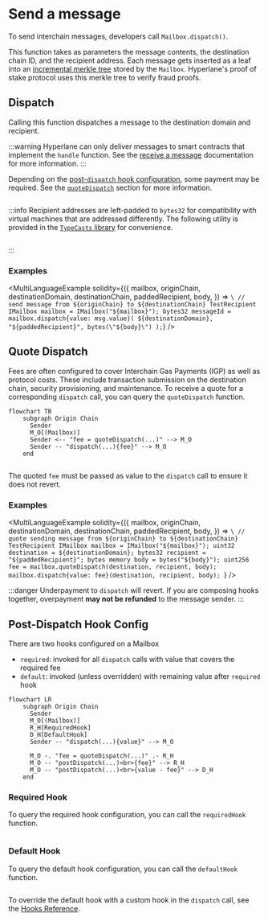 


# Send a message

To send interchain messages, developers call `Mailbox.dispatch()`.

This function takes as parameters the message contents, the destination chain ID, and the recipient address. Each message gets inserted as a leaf into an [incremental merkle tree](https://medium.com/@josephdelong/ethereum-2-0-deposit-merkle-tree-13ec8404ca4f) stored by the `Mailbox`. Hyperlane's proof of stake protocol uses this merkle tree to verify fraud proofs.

<SimpleMessagingDiagram />

## Dispatch

Calling this function dispatches a message to the destination domain and recipient.

:::warning
Hyperlane can only deliver messages to smart contracts that implement the `handle` function. See the [receive a message](./receive.mdx) documentation for more information.
:::

Depending on the [post-`dispatch` hook configuration](##post-dispatch-hook-config), some payment may be required. See the [`quoteDispatch`](#quote-dispatch) section for more information.

<Tabs groupId="lang">
<TabItem value="sol" label="Solidity">

```solidity file=<rootDir>/node_modules/@hyperlane-xyz/core/contracts/interfaces/IMailbox.sol#L59-L63

```

:::info
Recipient addresses are left-padded to `bytes32` for compatibility with virtual machines that are addressed differently. The following utility is provided in the [`TypeCasts` library](../libraries/typecasts.mdx) for convenience.

```solidity file=<rootDir>/node_modules/@hyperlane-xyz/core/contracts/libs/TypeCasts.sol#L5-L8

```

:::

</TabItem>

</Tabs>

### Examples

<MultiLanguageExample
  solidity={({
    mailbox,
    originChain,
    destinationDomain,
    destinationChain,
    paddedRecipient,
    body,
  }) => `\
// send message from ${originChain} to ${destinationChain} TestRecipient
IMailbox mailbox = IMailbox("${mailbox}");
bytes32 messageId = mailbox.dispatch{value: msg.value}(
  ${destinationDomain},
  "${paddedRecipient}",
  bytes(\"${body}\")
);`}
/>

## Quote Dispatch

Fees are often configured to cover Interchain Gas Payments (IGP) as well as protocol costs. These include transaction submission on the destination chain, security provisioning, and maintenance. To receive a quote for a corresponding `dispatch` call, you can query the `quoteDispatch` function.

```mermaid
flowchart TB
    subgraph Origin Chain
      Sender
      M_O[(Mailbox)]
      Sender <-- "fee = quoteDispatch(...)" --> M_O
      Sender -- "dispatch(...){fee}" --> M_O
    end
```

<Tabs groupId="lang">
<TabItem value="sol" label="Solidity">

```solidity file=<rootDir>/node_modules/@hyperlane-xyz/core/contracts/interfaces/IMailbox.sol#L65-L69

```

The quoted `fee` must be passed as value to the `dispatch` call to ensure it does not revert.

</TabItem>

</Tabs>

### Examples

<MultiLanguageExample
  solidity={({
    mailbox,
    originChain,
    destinationDomain,
    destinationChain,
    paddedRecipient,
    body,
  }) => `\
// quote sending message from ${originChain} to ${destinationChain} TestRecipient
IMailbox mailbox = IMailbox("${mailbox}");
uint32 destination = ${destinationDomain};
bytes32 recipient = "${paddedRecipient}";
bytes memory body = bytes("${body}");
uint256 fee = mailbox.quoteDispatch(destination, recipient, body);
mailbox.dispatch{value: fee}(destination, recipient, body);
`}
/>

:::danger
Underpayment to `dispatch` will revert. If you are composing hooks together, overpayment **may not be refunded** to the message sender.
:::

## Post-Dispatch Hook Config

There are two hooks configured on a Mailbox

- `required`: invoked for all `dispatch` calls with value that covers the required fee
- `default`: invoked (unless overridden) with remaining value after `required` hook

```mermaid
flowchart LR
    subgraph Origin Chain
      Sender
      M_O[(Mailbox)]
      R_H[RequiredHook]
      D_H[DefaultHook]
      Sender -- "dispatch(...){value}" --> M_O

      M_O -. "fee = quoteDispatch(...)" .- R_H
      M_O -- "postDispatch(...)<br>{fee}" --> R_H
      M_O -- "postDispatch(...)<br>{value - fee}" --> D_H
    end
```

### Required Hook

To query the required hook configuration, you can call the `requiredHook` function.

<Tabs groupId="lang">
<TabItem value="sol" label="Solidity">

```solidity file=<rootDir>/node_modules/@hyperlane-xyz/core/contracts/interfaces/IMailbox.sol#L55

```

</TabItem>
</Tabs>

### Default Hook

To query the default hook configuration, you can call the `defaultHook` function.

<Tabs groupId="lang">
<TabItem value="sol" label="Solidity">

```solidity file=<rootDir>/node_modules/@hyperlane-xyz/core/contracts/interfaces/IMailbox.sol#L53

```

</TabItem>
</Tabs>

To override the default hook with a custom hook in the `dispatch` call, see the [Hooks Reference](../hooks/overview.mdx).
